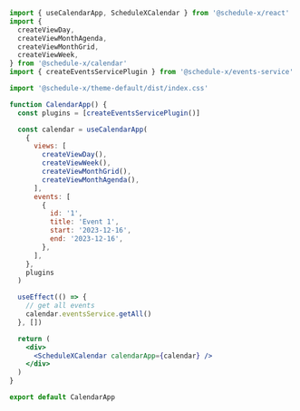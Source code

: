```jsx
import { useCalendarApp, ScheduleXCalendar } from '@schedule-x/react'
import {
  createViewDay,
  createViewMonthAgenda,
  createViewMonthGrid,
  createViewWeek,
} from '@schedule-x/calendar'
import { createEventsServicePlugin } from '@schedule-x/events-service'

import '@schedule-x/theme-default/dist/index.css'

function CalendarApp() {
  const plugins = [createEventsServicePlugin()]

  const calendar = useCalendarApp(
    {
      views: [
        createViewDay(),
        createViewWeek(),
        createViewMonthGrid(),
        createViewMonthAgenda(),
      ],
      events: [
        {
          id: '1',
          title: 'Event 1',
          start: '2023-12-16',
          end: '2023-12-16',
        },
      ],
    },
    plugins
  )

  useEffect(() => {
    // get all events
    calendar.eventsService.getAll()
  }, [])

  return (
    <div>
      <ScheduleXCalendar calendarApp={calendar} />
    </div>
  )
}

export default CalendarApp
```
